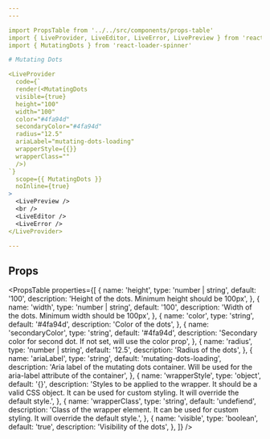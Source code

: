 ```yaml
---
---

import PropsTable from '../../src/components/props-table'
import { LiveProvider, LiveEditor, LiveError, LivePreview } from 'react-live'
import { MutatingDots } from 'react-loader-spinner'

# Mutating Dots

<LiveProvider
  code={`
  render(<MutatingDots
  visible={true}
  height="100"
  width="100"
  color="#4fa94d"
  secondaryColor="#4fa94d"
  radius="12.5"
  ariaLabel="mutating-dots-loading"
  wrapperStyle={{}}
  wrapperClass=""
  />)
`}
  scope={{ MutatingDots }}
  noInline={true}
>
  <LivePreview />
  <br />
  <LiveEditor />
  <LiveError />
</LiveProvider>

---
```


## Props

<PropsTable
  properties={[
    {
      name: 'height',
      type: 'number | string',
      default: '100',
      description: 'Height of the dots. Minimum height should be 100px',
    },
    {
      name: 'width',
      type: 'number | string',
      default: '100',
      description: 'Width of the dots. Minimum width should be 100px',
    },
    {
      name: 'color',
      type: 'string',
      default: '#4fa94d',
      description: 'Color of the dots',
    },
    {
      name: 'secondaryColor',
      type: 'string',
      default: '#4fa94d',
      description:
        'Secondary color for second dot. If not set, will use the color prop',
    },
    {
      name: 'radius',
      type: 'number | string',
      default: '12.5',
      description: 'Radius of the dots',
    },
    {
      name: 'ariaLabel',
      type: 'string',
      default: 'mutating-dots-loading',
      description:
        'Aria label of the mutating dots container. Will be used for the aria-label attribute of the container',
    },
    {
      name: 'wrapperStyle',
      type: 'object',
      default: '{}',
      description:
        'Styles to be applied to the wrapper. It should be a valid CSS object. It can be used for custom styling. It will override the default style.',
    },
    {
      name: 'wrapperClass',
      type: 'string',
      default: 'undefiend',
      description:
        'Class of the wrapper element. It can be used for custom styling. It will override the default style.',
    },
    {
      name: 'visible',
      type: 'boolean',
      default: 'true',
      description: 'Visibility of the dots',
    },
  ]}
/>
